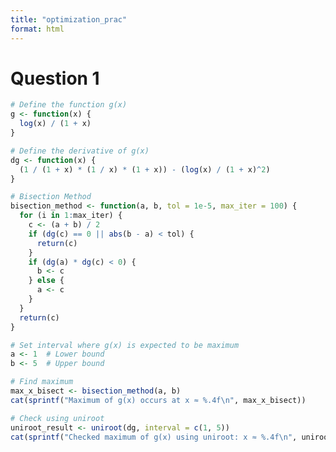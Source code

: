 ```yaml
---
title: "optimization_prac"
format: html
---
```


# Question 1

```r
# Define the function g(x)  
g <- function(x) {  
  log(x) / (1 + x)  
}  

# Define the derivative of g(x)  
dg <- function(x) {  
  (1 / (1 + x) * (1 / x) * (1 + x)) - (log(x) / (1 + x)^2)  
}  

# Bisection Method  
bisection_method <- function(a, b, tol = 1e-5, max_iter = 100) {  
  for (i in 1:max_iter) {  
    c <- (a + b) / 2  
    if (dg(c) == 0 || abs(b - a) < tol) {  
      return(c)  
    }  
    if (dg(a) * dg(c) < 0) {  
      b <- c  
    } else {  
      a <- c  
    }  
  }  
  return(c)  
}  

# Set interval where g(x) is expected to be maximum  
a <- 1  # Lower bound  
b <- 5  # Upper bound  

# Find maximum  
max_x_bisect <- bisection_method(a, b)  
cat(sprintf("Maximum of g(x) occurs at x ≈ %.4f\n", max_x_bisect))  

# Check using uniroot  
uniroot_result <- uniroot(dg, interval = c(1, 5))  
cat(sprintf("Checked maximum of g(x) using uniroot: x ≈ %.4f\n", uniroot_result$root))
```
